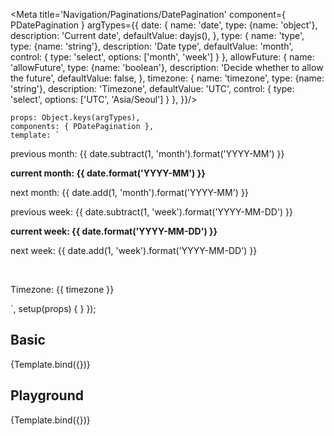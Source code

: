

<Meta title='Navigation/Paginations/DatePagination' component={ PDatePagination } argTypes={{
    date: {
        name: 'date',
        type: {name: 'object'},
        description: 'Current date',
        defaultValue: dayjs(),
    },
    type: {
        name: 'type',
        type: {name: 'string'},
        description: 'Date type',
        defaultValue: 'month',
        control: {
            type: 'select',
            options: ['month', 'week']
        }
    },
    allowFuture: {
        name: 'allowFuture',
        type: {name: 'boolean'},
        description: 'Decide whether to allow the future',
        defaultValue: false,
    },
    timezone: {
        name: 'timezone',
        type: {name: 'string'},
        description: 'Timezone',
        defaultValue: 'UTC',
        control: {
            type: 'select',
            options: ['UTC', 'Asia/Seoul']
        }
    },
}}/>


    props: Object.keys(argTypes),
    components: { PDatePagination },
    template: `
<div>
    <PDatePagination
        :date.sync=date
        :type=type
        :allowFuture=allowFuture
        :timezone=timezone
    />
    <div v-if="type === 'month'">
        <p>previous month: {{ date.subtract(1, 'month').format('YYYY-MM') }}</p>
        <b>current month: {{ date.format('YYYY-MM') }}</b>
        <p>next month: {{ date.add(1, 'month').format('YYYY-MM') }}</p>
    </div>
    <div v-else>
        <p>previous week: {{ date.subtract(1, 'week').format('YYYY-MM-DD') }} </p>
        <b>current week: {{ date.format('YYYY-MM-DD') }}</b>
        <p>next week: {{ date.add(1, 'week').format('YYYY-MM-DD') }}</p>
    </div>
    <br>
    <p>Timezone: {{ timezone }}</p>
</div>
    `,
    setup(props) {
    }
});


## Basic
<Canvas>
    <Story name="date pagination">
        {Template.bind({})}
    </Story>
</Canvas>


## Playground
<Canvas>
    <Story name="playground">
        {Template.bind({})}
    </Story>
</Canvas>

<ArgsTable story="playground"/>
